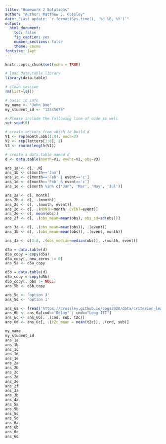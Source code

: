```yaml
---
title: "Homework 2 Solutions"
author: "Author: Matthew J. Cossley"
date: "Last update: `r format(Sys.time(), '%d %B, %Y')`"
output:
  html_document:
    toc: false
    fig_caption: yes
    number_sections: false
    theme: cosmo
fontsize: 14pt
---
```


```r
knitr::opts_chunk$set(echo = TRUE)
```

```r
# load data.table library
library(data.table)

# clean session
rm(list=ls())

# basic id info
my_name <- "John Doe"
my_student_id <- "12345678"

# Please include the following line of code as well
set.seed(0)

# create vectors from which to build d
V1 <- rep(month.abb[1:8], each=2)
V2 <- rep(letters[1:8], 2)
V3 <- rnorm(length(V1))

# create a data.table named d
d <- data.table(month=V1, event=V2, obs=V3)

ans_1a <- d[, .N]
ans_1b <- d[month=='Jan']
ans_1c <- d[month=='Feb' | event=='c']
ans_1d <- d[month=='Feb' & event=='c']
ans_1e <- d[month %in% c('Jan', 'Mar', 'May', 'Jul')]

ans_2a <- d[, month]
ans_2b <- d[, .(month)]
ans_2c <- d[, .(month, event)]
ans_2d <- d[, .(MONTH=month, EVENT=event)]
ans_2e <- d[, mean(obs)]
ans_2f <- d[, .(obs_mean=mean(obs), obs_sd=sd(obs))]

ans_3a <- d[, .(obs_mean=mean(obs)), .(event)]
ans_3b <- d[, .(obs_mean=mean(obs)), .(event, month)]

ans_4a <- d[1:8, .(obs_median=median(obs)), .(month, event)]

d5a = data.table(d)
d5a_copy = copy(d5a)
d5a_copy[, new_zeros := 0]
ans_5a <- d5a_copy

d5b = data.table(d)
d5b_copy = copy(d5b)
d5b_copy[, obs := NULL]
ans_5b <- d5b_copy 

ans_5c <- 'option 3'
ans_5d <- 'option 1'

ans_6a <- fread('https://crossley.github.io/cogs2020/data/criterion_learning/crit_learn.csv')
ans_6b <- ans_6a[cnd=="Delay" | cnd=="Long ITI"]
ans_6c <- ans_6b[, .(cnd, sub, t2c)]
ans_6d <- ans_6c[, .(t2c_mean = mean(t2c)), .(cnd, sub)]
```

```r
my_name
my_student_id
ans_1a
ans_1b
ans_1c
ans_1d
ans_1e
ans_2a
ans_2b
ans_2c
ans_2d
ans_2e
ans_2f
ans_3a
ans_3b
ans_4a
ans_5a
ans_5b
ans_5c
ans_5d
ans_6a
ans_6b
ans_6c
ans_6d
```
